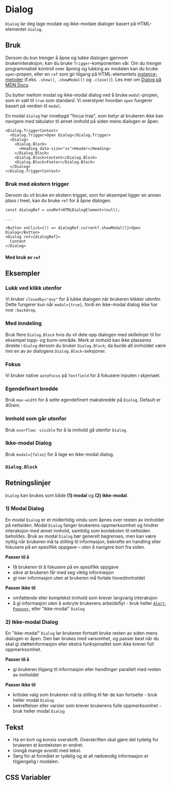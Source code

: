 

<Meta of={DialogStories} />

# Dialog

`Dialog` lar deg lage modale og ikke-modale dialoger basert på HTML-elementet `dialog`. 

<Primary />
<Controls />

## Bruk
Dersom du kun trenger å åpne og lukke dialogen gjennom brukerinteraksjon, kan du bruke `Trigger`-komponenten vår.  Om du trenger programmatisk kontroll over åpning og lukking av modalen kan du bruke `open`-propen, eller en `ref` som gir tilgang på HTML-elementets [instance-metoder](https://developer.mozilla.org/en-US/docs/Web/API/HTMLDialogElement#instance_methods) (f.eks. `.show()`, `.showModal()` og `.close()`). Les mer om [Dialog på MDN Docs](https://developer.mozilla.org/en-US/docs/Web/HTML/Element/dialog).

Du bytter mellom modal og ikke-modal dialog ved å bruke `modal`-propen, som er satt til `true` som standard. Vi overstyrer hvordan `open` fungerer basert på verdien til `modal`.

En modal `dialog` har innebygd "focus trap", som betyr at brukeren ikke kan navigere med tabulator til annet innhold på siden mens dialogen er åpen.

```tsx
<Dialog.TriggerContext>
  <Dialog.Trigger>Open Dialog</Dialog.Trigger>
  <Dialog>
    <Dialog.Block>
      <Heading data-size="xs">Header</Heading>
    </Dialog.Block>
    <Dialog.Block>Content</Dialog.Block>
    <Dialog.Block>Footer</Dialog.Block>
  </Dialog>
</Dialog.TriggerContext>
```

### Bruk med ekstern trigger

Dersom du vil bruke en ekstern trigger, som for eksempel ligger en annen plass i treet, kan du bruke `ref` for å åpne dialogen.

```tsx
const dialogRef = useRef<HTMLDialogElement>(null);

...

<Button onClick={() => dialogRef.current?.showModal()}>Open Dialog</Button>
<Dialog ref={dialogRef}>
  Content
</Dialog>
```

#### Med bruk av `ref`

<Canvas of={DialogStories.WithoutDialogTriggerContext} />


## Eksempler

### Lukk ved klikk utenfor

Vi bruker `closedby="any"` for å lukke dialogen når brukeren klikker utenfor.
Dette fungerer kun når `modal={true}`, fordi en ikke-modal dialog ikke har noe `:backdrop`.

<Canvas of={DialogStories.BackdropClosedbyAny} />

### Med inndeling

Bruk flere `Dialog.Block` hvis du vil dele opp dialogen med skillelinjer til for eksempel topp- og bunn-område. Merk at innhold kan ikke plasseres direkte i `Dialog` dersom du bruker `Dialog.Block`; da burde alt innholdet være inni en av av dialogens `Dialog.Block`-seksjoner.



<Canvas of={DialogStories.WithHeaderAndFooter} />

### Fokus

Vi bruker native `autoFocus` på `Textfield` for å fokusere inputen i skjemaet.

<Canvas of={DialogStories.DialogWithForm} />

### Egendefinert bredde

Bruk `max-width` for å sette egendefinert maksbredde på `Dialog`. Default er 40rem.

<Canvas of={DialogStories.DialogWithMaxWidth} />

### Innhold som går utenfor 

Bruk `overflow: visible` for å la innhold gå utenfor `Dialog`.

<Canvas of={DialogStories.DialogWithSuggestion} />

### Ikke-modal Dialog

Bruk `modal={false}` for å lage en ikke-modal dialog.

<Canvas of={DialogStories.DialogNonModal} />

### `Dialog.Block`

<ArgTypes of={Dialog.Block} />


## Retningslinjer
`Dialog` kan brukes som både **(1) modal** og **(2) ikke-modal**.

### 1) Modal Dialog
En modal `Dialog` er et midlertidig vindu som åpnes over resten av innholdet på nettsiden. Modal `Dialog` fanger brukerens oppmerksomhet og hindrer interaksjon med annet innhold, samtidig som konteksten til nettsiden beholdes. Bruk av modal `Dialog` bør generelt begrenses, men kan være nyttig når brukeren må ta stilling til informasjon, bekrefte en handling eller fokusere på en spesifikk oppgave – uten å navigere bort fra siden.

**Passer til å** 
- få brukeren til å fokusere på en spesifikk oppgave 
- sikre at brukeren får med seg viktig informasjon
- gi mer informasjon uten at brukeren må forlate hovedinnholdet

**Passer ikke til**
- omfattende eller komplekst innhold som krever langvarig interaksjon 
- å gi informasjon uten å avbryte brukerens arbeidsflyt - bruk heller [`Alert`](/docs/komponenter-alert--docs), [`Popover`](/docs/komponenter-popover--docs), eller "ikke-modal" `Dialog`

### 2) Ikke-modal Dialog
En "ikke-modal" `Dialog` lar brukeren fortsatt bruke resten av siden mens dialogen er åpen. Den bør brukes med varsomhet, og passer best når du skal gi støtteinformasjon eller ekstra funksjonalitet som ikke krever full oppmerksomhet. 

**Passer til å** 
- gi brukeren tilgang til informasjon eller handlinger parallelt med resten av innholdet

**Passer ikke til**
- kritiske valg som brukeren må ta stilling til før de kan fortsette - bruk heller modal `Dialog`
- bekreftelser eller varsler som krever brukerens fulle oppmerksomhet - bruk heller modal `Dialog`

## Tekst
- Ha en kort og konsis overskrift. Overskriften skal gjøre det tydelig for brukeren at konteksten er endret. 
- Unngå mange avsnitt med tekst. 
- Sørg for at formålet er tydelig og at all nødvendig informasjon er tilgjengelig i modalen.


## CSS Variabler

<CssVariables css={css} />
